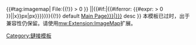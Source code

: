 <includeonly>{{#tag:imagemap|
File:{{{image|Transparent.gif}}}{{!}}{{{size|{{#iferror: {{#expr:{{{width}}} > 0 }} |{{{width|}}}|{{{width}}}{{#if:{{{height|}}}|{{#iferror: {{#expr:{{{height}}} > 0 }}||x{{{height}}}}}px|px}}}}}}}{{!}}{{{title|}}}
default [[{{{link|Main Page}}}|{{{title|{{{link|}}}}}}]]
desc {{{desc|none}}}
}}</includeonly>
<noinclude>
本模板已过时，出于兼容性仍保留。请使用[[mw:Extension:ImageMap]]扩展。
{{模板文档}}
[[Category:鏈接模板]]
</noinclude>